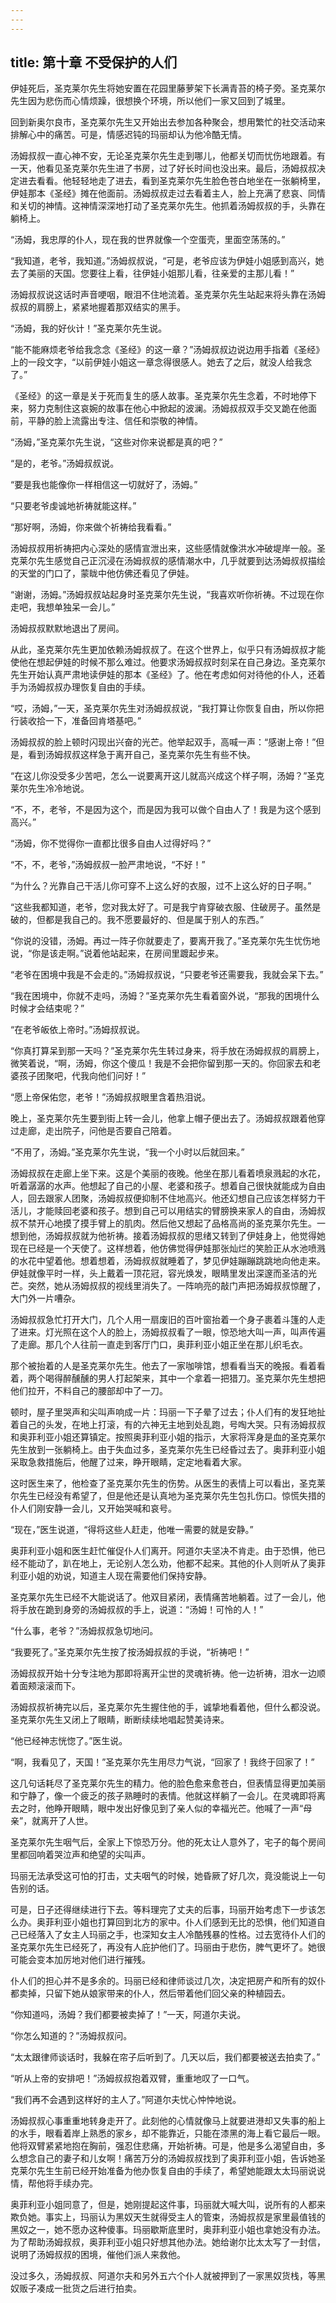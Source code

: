 ```yaml
---
---
---
```

title: 第十章 不受保护的人们
---







伊娃死后，圣克莱尔先生将她安置在花园里藤萝架下长满青苔的椅子旁。圣克莱尔先生因为悲伤而心情烦躁，很想换个环境，所以他们一家又回到了城里。

回到新奥尔良市，圣克莱尔先生又开始出去参加各种聚会，想用繁忙的社交活动来排解心中的痛苦。可是，情感迟钝的玛丽却认为他冷酷无情。

汤姆叔叔一直心神不安，无论圣克莱尔先生走到哪儿，他都关切而忧伤地跟着。有一天，他看见圣克莱尔先生进了书房，过了好长时间也没出来。最后，汤姆叔叔决定进去看看。他轻轻地走了进去，看到圣克莱尔先生脸色苍白地坐在一张躺椅里，伊娃那本《圣经》摊在他面前。汤姆叔叔走过去看着主人，脸上充满了悲哀、同情和关切的神情。这神情深深地打动了圣克莱尔先生。他抓着汤姆叔叔的手，头靠在躺椅上。

“汤姆，我忠厚的仆人，现在我的世界就像一个空蛋壳，里面空荡荡的。”

“我知道，老爷，我知道。”汤姆叔叔说，“可是，老爷应该为伊娃小姐感到高兴，她去了美丽的天国。您要往上看，往伊娃小姐那儿看，往亲爱的主那儿看！”

汤姆叔叔说这话时声音哽咽，眼泪不住地流着。圣克莱尔先生站起来将头靠在汤姆叔叔的肩膀上，紧紧地握着那双结实的黑手。

“汤姆，我的好伙计！”圣克莱尔先生说。

“能不能麻烦老爷给我念念《圣经》的这一章？”汤姆叔叔边说边用手指着《圣经》上的一段文字，“以前伊娃小姐这一章念得很感人。她去了之后，就没人给我念了。”

《圣经》的这一章是关于死而复生的感人故事。圣克莱尔先生念着，不时地停下来，努力克制住这哀婉的故事在他心中掀起的波澜。汤姆叔叔双手交叉跪在他面前，平静的脸上流露出专注、信任和崇敬的神情。

“汤姆，”圣克莱尔先生说，“这些对你来说都是真的吧？”

“是的，老爷。”汤姆叔叔说。

“要是我也能像你一样相信这一切就好了，汤姆。”

“只要老爷虔诚地祈祷就能这样。”

“那好啊，汤姆，你来做个祈祷给我看看。”

汤姆叔叔用祈祷把内心深处的感情宣泄出来，这些感情就像洪水冲破堤岸一般。圣克莱尔先生感觉自己正沉浸在汤姆叔叔的感情潮水中，几乎就要到达汤姆叔叔描绘的天堂的门口了，蒙眬中他仿佛还看见了伊娃。

“谢谢，汤姆。”汤姆叔叔站起身时圣克莱尔先生说，“我喜欢听你祈祷。不过现在你走吧，我想单独呆一会儿。”

汤姆叔叔默默地退出了房间。





从此，圣克莱尔先生更加依赖汤姆叔叔了。在这个世界上，似乎只有汤姆叔叔才能使他在想起伊娃的时候不那么难过。他要求汤姆叔叔时刻呆在自己身边。圣克莱尔先生开始认真严肃地读伊娃的那本《圣经》了。他在考虑如何对待他的仆人，还着手为汤姆叔叔办理恢复自由的手续。

“哎，汤姆，”一天，圣克莱尔先生对汤姆叔叔说，“我打算让你恢复自由，所以你把行装收拾一下，准备回肯塔基吧。”

汤姆叔叔的脸上顿时闪现出兴奋的光芒。他举起双手，高喊一声：“感谢上帝！”但是，看到汤姆叔叔这样急于离开自己，圣克莱尔先生有些不快。

“在这儿你没受多少苦吧，怎么一说要离开这儿就高兴成这个样子啊，汤姆？”圣克莱尔先生冷冷地说。

“不，不，老爷，不是因为这个，而是因为我可以做个自由人了！我是为这个感到高兴。”

“汤姆，你不觉得你一直都比很多自由人过得好吗？”

“不，不，老爷，”汤姆叔叔一脸严肃地说，“不好！”

“为什么？光靠自己干活儿你可穿不上这么好的衣服，过不上这么好的日子啊。”



“这些我都知道，老爷，您对我太好了。可是我宁肯穿破衣服、住破房子。虽然是破的，但都是我自己的。我不愿要最好的、但是属于别人的东西。”

“你说的没错，汤姆。再过一阵子你就要走了，要离开我了。”圣克莱尔先生忧伤地说，“你是该走啊。”说着他站起来，在房间里踱起步来。

“老爷在困境中我是不会走的。”汤姆叔叔说，“只要老爷还需要我，我就会呆下去。”

“我在困境中，你就不走吗，汤姆？”圣克莱尔先生看着窗外说，“那我的困境什么时候才会结束呢？”

“在老爷皈依上帝时。”汤姆叔叔说。

“你真打算呆到那一天吗？”圣克莱尔先生转过身来，将手放在汤姆叔叔的肩膀上，微笑着说，“啊，汤姆，你这个傻瓜！我是不会把你留到那一天的。你回家去和老婆孩子团聚吧，代我向他们问好！”

“愿上帝保佑您，老爷！”汤姆叔叔眼里含着热泪说。

晚上，圣克莱尔先生要到街上转一会儿，他拿上帽子便出去了。汤姆叔叔跟着他穿过走廊，走出院子，问他是否要自己陪着。

“不用了，汤姆。”圣克莱尔先生说，“我一个小时以后就回来。”

汤姆叔叔在走廊上坐下来。这是个美丽的夜晚。他坐在那儿看着喷泉溅起的水花，听着潺潺的水声。他想起了自己的小屋、老婆和孩子。想着自己很快就能成为自由人，回去跟家人团聚，汤姆叔叔便抑制不住地高兴。他还幻想自己应该怎样努力干活儿，才能赎回老婆和孩子。想到自己可以用结实的臂膀换来家人的自由，汤姆叔叔不禁开心地摸了摸手臂上的肌肉。然后他又想起了品格高尚的圣克莱尔先生。一想到他，汤姆叔叔就为他祈祷。接着汤姆叔叔的思绪又转到了伊娃身上，他觉得她现在已经是一个天使了。这样想着，他仿佛觉得伊娃那张灿烂的笑脸正从水池喷溅的水花中望着他。想着想着，汤姆叔叔就睡着了，梦见伊娃蹦蹦跳跳地向他走来。伊娃就像平时一样，头上戴着一顶花冠，容光焕发，眼睛里发出深邃而圣洁的光芒。突然，她从汤姆叔叔的视线里消失了。一阵响亮的敲门声把汤姆叔叔惊醒了，大门外一片嘈杂。

汤姆叔叔急忙打开大门，几个人用一扇废旧的百叶窗抬着一个身子裹着斗篷的人走了进来。灯光照在这个人的脸上，汤姆叔叔看了一眼，惊恐地大叫一声，叫声传遍了走廊。那几个人往前一直走到客厅门口，奥菲利亚小姐正坐在那儿织毛衣。

那个被抬着的人是圣克莱尔先生。他去了一家咖啡馆，想看看当天的晚报。看着看着，两个喝得醉醺醺的男人打起架来，其中一个拿着一把猎刀。圣克莱尔先生想把他们拉开，不料自己的腰部却中了一刀。

顿时，屋子里哭声和尖叫声响成一片：玛丽一下子晕了过去；仆人们有的发狂地扯着自己的头发，在地上打滚，有的六神无主地到处乱跑，号啕大哭。只有汤姆叔叔和奥菲利亚小姐还算镇定。按照奥菲利亚小姐的指示，大家将浑身是血的圣克莱尔先生放到一张躺椅上。由于失血过多，圣克莱尔先生已经昏过去了。奥菲利亚小姐采取急救措施后，他醒了过来，睁开眼睛，定定地看着大家。

这时医生来了，他检查了圣克莱尔先生的伤势。从医生的表情上可以看出，圣克莱尔先生已经没有希望了，但是他还是认真地为圣克莱尔先生包扎伤口。惊慌失措的仆人们刚安静一会儿，又开始哭喊和哀号。

“现在，”医生说道，“得将这些人赶走，他唯一需要的就是安静。”

奥菲利亚小姐和医生赶忙催促仆人们离开。阿道尔夫坚决不肯走。由于恐惧，他已经不能动了，趴在地上，无论别人怎么劝，他都不起来。其他的仆人则听从了奥菲利亚小姐的劝说，知道主人现在需要他们保持安静。

圣克莱尔先生已经不大能说话了。他双目紧闭，表情痛苦地躺着。过了一会儿，他将手放在跪到身旁的汤姆叔叔的手上，说道：“汤姆！可怜的人！”

“什么事，老爷？”汤姆叔叔急切地问。

“我要死了。”圣克莱尔先生按了按汤姆叔叔的手说，“祈祷吧！”

汤姆叔叔开始十分专注地为那即将离开尘世的灵魂祈祷。他一边祈祷，泪水一边顺着面颊滚滚而下。

汤姆叔叔祈祷完以后，圣克莱尔先生握住他的手，诚挚地看着他，但什么都没说。圣克莱尔先生又闭上了眼睛，断断续续地唱起赞美诗来。

“他已经神志恍惚了。”医生说。

“啊，我看见了，天国！”圣克莱尔先生用尽力气说，“回家了！我终于回家了！”

这几句话耗尽了圣克莱尔先生的精力。他的脸色愈来愈苍白，但表情显得更加美丽和宁静了，像一个疲乏的孩子熟睡时的表情。他就这样躺了一会儿。在灵魂即将离去之时，他睁开眼睛，眼中发出好像见到了亲人似的幸福光芒。他喊了一声“母亲”，就离开了人世。

圣克莱尔先生咽气后，全家上下惊恐万分。他的死太让人意外了，宅子的每个房间里都回响着哭泣声和绝望的尖叫声。

玛丽无法承受这可怕的打击，丈夫咽气的时候，她昏厥了好几次，竟没能说上一句告别的话。

可是，日子还得继续进行下去。等料理完了丈夫的后事，玛丽开始考虑下一步该怎么办。奥菲利亚小姐也打算回到北方的家中。仆人们感到无比的恐惧，他们知道自己已经落入了女主人玛丽之手，也深知女主人冷酷残暴的性格。过去宽待仆人们的圣克莱尔先生已经死了，再没有人庇护他们了。玛丽由于悲伤，脾气更坏了。她很可能会变本加厉地对他们进行摧残。



仆人们的担心并不是多余的。玛丽已经和律师谈过几次，决定把房产和所有的奴仆都卖掉，只留下她从娘家带来的仆人，然后带着他们回父亲的种植园去。

“你知道吗，汤姆？我们都要被卖掉了！”一天，阿道尔夫说。

“你怎么知道的？”汤姆叔叔问。

“太太跟律师谈话时，我躲在帘子后听到了。几天以后，我们都要被送去拍卖了。”

“听从上帝的安排吧！”汤姆叔叔抱着双臂，重重地叹了一口气。

“我们再不会遇到这样好的主人了。”阿道尔夫忧心忡忡地说。

汤姆叔叔心事重重地转身走开了。此刻他的心情就像马上就要进港却又失事的船上的水手，眼看着岸上熟悉的家乡，却不能靠近，只能在漆黑的海上看它最后一眼。他将双臂紧紧地抱在胸前，强忍住悲痛，开始祈祷。可是，他是多么渴望自由，多么想念自己的妻子和儿女啊！痛苦万分的汤姆叔叔找到了奥菲利亚小姐，告诉她圣克莱尔先生生前已经开始准备为他办恢复自由的手续了，希望她能跟太太玛丽说说情，帮他将手续办完。

奥菲利亚小姐同意了，但是，她刚提起这件事，玛丽就大喊大叫，说所有的人都来欺负她。事实上，玛丽认为黑奴天生就得受主人的管束，汤姆叔叔是家里最值钱的黑奴之一，她不愿办这种傻事。玛丽歇斯底里时，奥菲利亚小姐也拿她没有办法。为了帮助汤姆叔叔，奥菲利亚小姐只好想其他办法。她给谢尔比太太写了一封信，说明了汤姆叔叔的困境，催他们派人来救他。

没过多久，汤姆叔叔、阿道尔夫和另外五六个仆人就被押到了一家黑奴货栈，等黑奴贩子凑成一批货之后进行拍卖。
